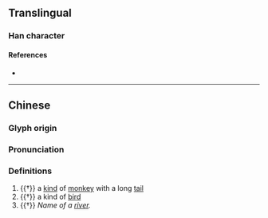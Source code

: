{{character info}}
==Translingual==

===Han character===
{{Han char|rn=94|rad=犬|as=08|sn=11|four=|canj=KHOG|ids=⿰犭隹}}

====References====
* {{Han ref|kx=0713.250|dkj=20497|hdz=21353.130|uh=731A|ud=29466}}

----
==Chinese==
{{zh-forms}}

===Glyph origin===
{{Han etym}}

===Pronunciation===
{{zh-pron
|m=yá,wèi
|mc=y
|oc=y
|cat=n
}}

===Definitions===
{{zh-hanzi}}

# {{†}} a [[kind]] of [[monkey]] with a long [[tail]]
# {{†}} a kind of [[bird]]
# {{†}} ''Name of a [[river]].''